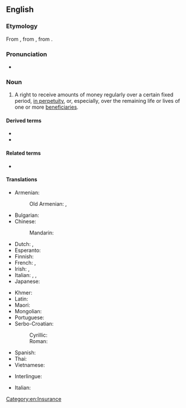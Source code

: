 ==English==
{{wikipedia}}

===Etymology===
From {{der|en|fr|annuité}}, from {{der|en|ML.|annuitās}}, from {{der|en|la|annuus|t=annual}}.

===Pronunciation===
* {{IPA|/əˈn(j)uɪti/|lang=en}}

===Noun===
{{en-noun|annuities}}

# {{lb|en|insurance|pensions}} A right to receive amounts of money regularly over a certain fixed period, [[in perpetuity]], or, especially, over the remaining life or lives of one or more [[beneficiary|beneficiaries]].

====Derived terms====
* {{l|en|annuitant}}
* {{l|en|annuitize}}

====Related terms====
* {{l|en|perpetuity}}

====Translations====
{{trans-top|right to receive amounts of money regularly}}
* Armenian:
*: Old Armenian: {{t|xcl|եկամուտ}}, {{t|xcl|հաս}}
* Bulgarian: {{t|bg|годишна рента}}
* Chinese:
*: Mandarin: {{t+|cmn|年金|tr=niánjīn}}
* Dutch: {{t+|nl|lijfrente|f}}, {{t|nl|lijfrenteverzekering|f}}
* Esperanto: {{t-needed|eo}}
* Finnish: {{t|fi|annuiteetti}}
* French: {{t+|fr|rente|f}}, {{t+|fr|annuité|m}}
* Irish: {{t|ga|anáid|f}} {{qualifier|annual sum}}, {{t|ga|blianacht|f}} {{qualifier|savings plan}}
* Italian: {{t+|it|vitalizio|m}}, {{t|it|appannaggio|m}}, {{t+|it|rendita|f}}
* Japanese: {{t+|ja|年金|tr=ねんきん, nenkin}}
{{trans-mid}}
* Khmer: {{t-needed|km}}
* Latin: {{t|la|annuum|n}}
* Maori: {{t|mi|moni-ā-tau}}
* Mongolian: {{t-needed|mn}}
* Portuguese: {{t|pt|anuidade|f}}
* Serbo-Croatian:
*: Cyrillic: {{t|sh|ануѝте̄т|m}}
*: Roman: {{t+|sh|anuìtēt|m}}
* Spanish: {{t+|es|anualidad|f}}
* Thai: {{t|th|เงินปี}}
* Vietnamese: {{t-needed|vi}}
{{trans-bottom}}

{{ttbc-top}}
* Interlingue: {{t-check|ie|annuitá}}
{{trans-mid}}
* Italian: {{t+|it|annualità}}
{{trans-bottom}}

[[Category:en:Insurance]]